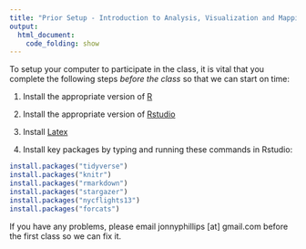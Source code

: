 ```yaml
---
title: "Prior Setup - Introduction to Analysis, Visualization and Mapping in R"
output: 
  html_document:
    code_folding: show
---
```


To setup your computer to participate in the class, it is vital that you complete the following steps *before the class* so that we can start on time:

1. Install the appropriate version of [R](https://cran.r-project.org/mirrors.html)

2. Install the appropriate version of [Rstudio](https://www.rstudio.com/products/rstudio/download/#download)

3. Install [Latex](https://miktex.org/download)

4. Install key packages by typing and running these commands in Rstudio:

```r
install.packages("tidyverse")
install.packages("knitr")
install.packages("rmarkdown")
install.packages("stargazer")
install.packages("nycflights13")
install.packages("forcats")
```

If you have any problems, please email jonnyphillips [at] gmail.com before the first class so we can fix it.
